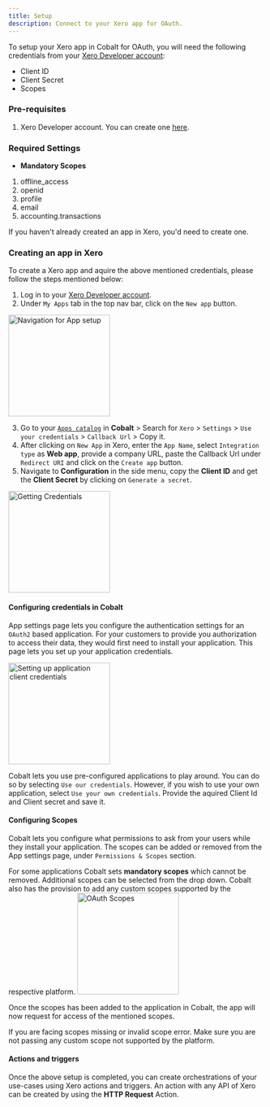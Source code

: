 ```yaml
---
title: Setup
description: Connect to your Xero app for OAuth.
---
```

To setup your Xero app in Cobalt for OAuth, you will need the following credentials from your [Xero Developer account](https://developer.xero.com/app/manage):
- Client ID
- Client Secret
- Scopes

### Pre-requisites

1. Xero Developer account. You can create one [here](https://www.xero.com/signup/developers/).

### Required Settings

* **Mandatory Scopes** 
1. offline_access
2. openid
3. profile
4. email
5. accounting.transactions

<Info>If you haven't already created an app in Xero, you'd need to create one.</Info>

### Creating an app in Xero

To create a Xero app and aquire the above mentioned credentials, please follow the steps mentioned below:

1. Log in to your [Xero Developer account](https://developer.xero.com/app/manage).
2. Under `My Apps` tab in the top nav bar, click on the  `New app` button.
<img height="200" src="/images/Xero/xero_navigation.png" alt="Navigation for App setup"/>

3. Go to your [`Apps catalog`](https://app.gocobalt.io/apps) in **Cobalt** > Search for `Xero` > `Settings` > `Use your credentials` > `Callback Url` >  Copy it.
4. After clicking on `New App` in Xero, enter the `App Name`, select `Integration type` as **Web app**, provide a company URL, paste the Callback Url under `Redirect URI` and click on the `Create app` button.
5. Navigate to **Configuration** in the side menu, copy the **Client ID** and get the **Client Secret** by clicking on `Generate a secret`.
<img height="200" src="/images/Xero/xero_credentials.png" alt="Getting Credentials"/>

#### Configuring credentials in Cobalt
App settings page lets you configure the authentication settings for an `OAuth2` based application. For your customers to provide you authorization to access their data,
they would first need to install your application. This page lets you set up your application credentials.

<img height="200" src="/images/Xero/xero_cobalt.png" alt="Setting up application client credentials"/>

Cobalt lets you use pre-configured applications to play around. You can do so by selecting `Use our credentials`. However, if you wish to use your own application,
select `Use your own credentials`. Provide the aquired Client Id and Client secret and save it.

#### Configuring Scopes
Cobalt lets you configure what permissions to ask from your users while they install your application. The scopes can be added or removed from the App settings page, under `Permissions & Scopes`
section. 

For some applications Cobalt sets **mandatory scopes** which cannot be removed. Additional scopes can be selected from the drop down. Cobalt also has the provision to add any 
custom scopes supported by the respective platform.
<img height="200" src="/images/Xero/xero_scopes.png" alt="OAuth Scopes"/>

Once the scopes has been added to the application in Cobalt, the app will now request for access of the mentioned scopes.

<Warning>
If you are facing scopes missing or invalid scope error. Make sure you are not passing any custom scope not supported by the platform.
</Warning>

#### Actions and triggers
Once the above setup is completed, you can create orchestrations of your use-cases using Xero actions and triggers. An action with any API of Xero can be created by using the **HTTP Request** Action.

